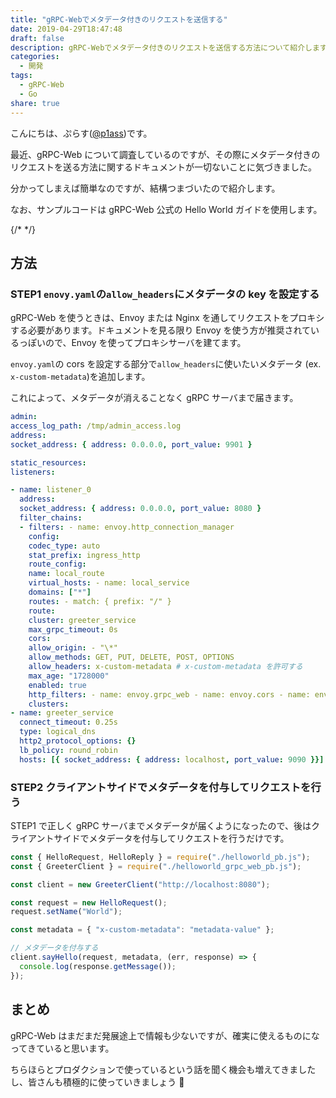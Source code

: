 ```yaml
---
title: "gRPC-Webでメタデータ付きのリクエストを送信する"
date: 2019-04-29T18:47:48
draft: false
description: gRPC-Webでメタデータ付きのリクエストを送信する方法について紹介します。
categories:
  - 開発
tags:
  - gRPC-Web
  - Go
share: true
---
```


こんにちは、ぷらす([@p1ass](https://twitter.com/p1ass))です。

最近、gRPC-Web について調査しているのですが、その際にメタデータ付きのリクエストを送る方法に関するドキュメントが一切ないことに気づきました。

分かってしまえば簡単なのですが、結構つまづいたので紹介します。

なお、サンプルコードは gRPC-Web 公式の Hello World ガイドを使用します。

<ExLinkCard url="https://github.com/grpc/grpc-web/tree/master/net/grpc/gateway/examples/helloworld" />

{/* <!--more--> */}

## 方法

### STEP1 `enovy.yaml`の`allow_headers`にメタデータの key を設定する

gRPC-Web を使うときは、Envoy または Nginx を通してリクエストをプロキシする必要があります。ドキュメントを見る限り Envoy を使う方が推奨されているっぽいので、Envoy を使ってプロキシサーバを建てます。

`envoy.yaml`の cors を設定する部分で`allow_headers`に使いたいメタデータ (ex. `x-custom-metadata`)を追加します。

これによって、メタデータが消えることなく gRPC サーバまで届きます。

```yaml
admin:
access_log_path: /tmp/admin_access.log
address:
socket_address: { address: 0.0.0.0, port_value: 9901 }

static_resources:
listeners:

- name: listener_0
  address:
  socket_address: { address: 0.0.0.0, port_value: 8080 }
  filter_chains:
  - filters: - name: envoy.http_connection_manager
    config:
    codec_type: auto
    stat_prefix: ingress_http
    route_config:
    name: local_route
    virtual_hosts: - name: local_service
    domains: ["*"]
    routes: - match: { prefix: "/" }
    route:
    cluster: greeter_service
    max_grpc_timeout: 0s
    cors:
    allow_origin: - "\*"
    allow_methods: GET, PUT, DELETE, POST, OPTIONS
    allow_headers: x-custom-metadata # x-custom-metadata を許可する
    max_age: "1728000"
    enabled: true
    http_filters: - name: envoy.grpc_web - name: envoy.cors - name: envoy.router
    clusters:
- name: greeter_service
  connect_timeout: 0.25s
  type: logical_dns
  http2_protocol_options: {}
  lb_policy: round_robin
  hosts: [{ socket_address: { address: localhost, port_value: 9090 }}]
```

### STEP2 クライアントサイドでメタデータを付与してリクエストを行う

STEP1 で正しく gRPC サーバまでメタデータが届くようになったので、後はクライアントサイドでメタデータを付与してリクエストを行うだけです。

```javascript
const { HelloRequest, HelloReply } = require("./helloworld_pb.js");
const { GreeterClient } = require("./helloworld_grpc_web_pb.js");

const client = new GreeterClient("http://localhost:8080");

const request = new HelloRequest();
request.setName("World");

const metadata = { "x-custom-metadata": "metadata-value" };

// メタデータを付与する
client.sayHello(request, metadata, (err, response) => {
  console.log(response.getMessage());
});
```

## まとめ

gRPC-Web はまだまだ発展途上で情報も少ないですが、確実に使えるものになってきていると思います。

ちらほらとプロダクションで使っているという話を聞く機会も増えてきましたし、皆さんも積極的に使っていきましょう 💪
